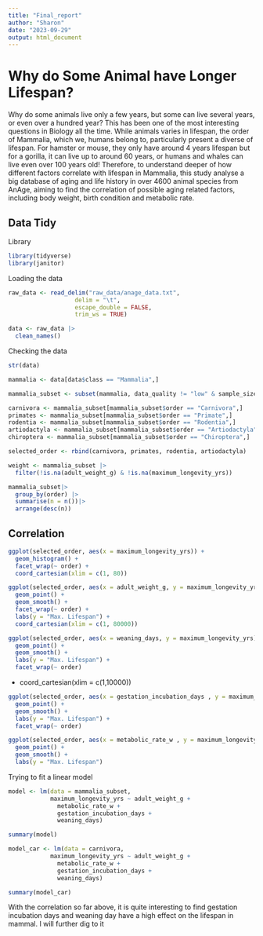```yaml
---
title: "Final_report"
author: "Sharon"
date: "2023-09-29"
output: html_document
---
```

# Why do Some Animal have Longer Lifespan?

Why do some animals live only a few years, but some can live several years, or even over a hundred year? This has been one of the most interesting questions in Biology all the time. While animals varies in lifespan, the order of Mammalia, which we, humans belong to, particularly present a diverse of lifespan. For hamster or mouse, they only have around 4 years lifespan but for a gorilla, it can live up to around 60 years, or humans and whales can live even over 100 years old! Therefore, to understand deeper of how different factors correlate with lifespan in Mammalia, this study analyse a big database of aging and life history in over 4600 animal species from AnAge, aiming to find the correlation of possible aging related factors, including body weight, birth condition and metabolic rate.


## Data Tidy
Library
```r
library(tidyverse)
library(janitor)
```


Loading the data
```r
raw_data <- read_delim("raw_data/anage_data.txt", 
                   delim = "\t", 
                   escape_double = FALSE, 
                   trim_ws = TRUE)

data <- raw_data |>
  clean_names()
```

Checking the data
```r
str(data)
```


```r
mammalia <- data[data$class == "Mammalia",]
```

```r
mammalia_subset <- subset(mammalia, data_quality != "low" & sample_size != c("small", "tiny"))
```

```r
carnivora <- mammalia_subset[mammalia_subset$order == "Carnivora",]
primates <- mammalia_subset[mammalia_subset$order == "Primate",]
rodentia <- mammalia_subset[mammalia_subset$order == "Rodentia",]
artiodactyla <- mammalia_subset[mammalia_subset$order == "Artiodactyla",]
chiroptera <- mammalia_subset[mammalia_subset$order == "Chiroptera",]

selected_order <- rbind(carnivora, primates, rodentia, artiodactyla)
```


```r
weight <- mammalia_subset |>
  filter(!is.na(adult_weight_g) & !is.na(maximum_longevity_yrs))
```

```r
mammalia_subset|>
  group_by(order) |>
  summarise(n = n())|>
  arrange(desc(n))
```


## Correlation
```r
ggplot(selected_order, aes(x = maximum_longevity_yrs)) +
  geom_histogram() +
  facet_wrap(~ order) +
  coord_cartesian(xlim = c(1, 80))
```

```r
ggplot(selected_order, aes(x = adult_weight_g, y = maximum_longevity_yrs)) +
  geom_point() + 
  geom_smooth() +
  facet_wrap(~ order) + 
  labs(y = "Max. Lifespan") +
  coord_cartesian(xlim = c(1, 80000))
```

```r
ggplot(selected_order, aes(x = weaning_days, y = maximum_longevity_yrs)) +
  geom_point() + 
  geom_smooth() +
  labs(y = "Max. Lifespan") +
  facet_wrap(~ order)
```

 +
  coord_cartesian(xlim = c(1,10000))

```r
ggplot(selected_order, aes(x = gestation_incubation_days , y = maximum_longevity_yrs)) +
  geom_point() + 
  geom_smooth() +
  labs(y = "Max. Lifespan") +
  facet_wrap(~ order)
```

```r
ggplot(selected_order, aes(x = metabolic_rate_w , y = maximum_longevity_yrs)) +
  geom_point() + 
  geom_smooth() +
  labs(y = "Max. Lifespan")
```

Trying to fit a linear model
```r
model <- lm(data = mammalia_subset, 
            maximum_longevity_yrs ~ adult_weight_g + 
              metabolic_rate_w + 
              gestation_incubation_days +
              weaning_days)

summary(model)
```

```r
model_car <- lm(data = carnivora, 
            maximum_longevity_yrs ~ adult_weight_g + 
              metabolic_rate_w + 
              gestation_incubation_days +
              weaning_days)

summary(model_car)
```

With the correlation so far above, it is quite interesting to find gestation incubation days and weaning day have a high effect on the lifespan in mammal. I will further dig to it
